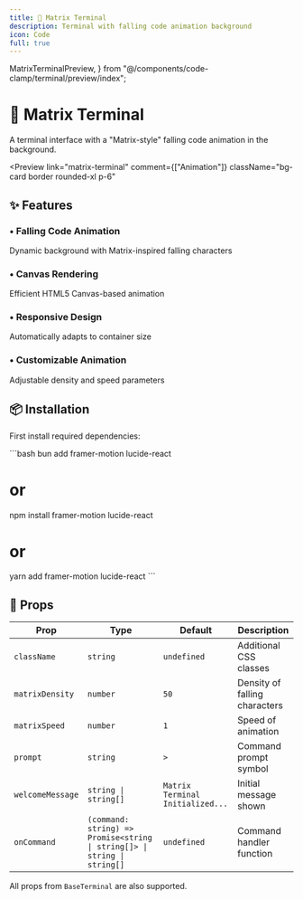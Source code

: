 ```yaml
---
title: 🧩 Matrix Terminal
description: Terminal with falling code animation background
icon: Code
full: true
---
```


  MatrixTerminalPreview,
} from "@/components/code-clamp/terminal/preview/index";


# 🧩 Matrix Terminal

A terminal interface with a "Matrix-style" falling code animation in the background.

<Preview
  link="matrix-terminal"
  comment={["Animation"]}
  className="bg-card border rounded-xl p-6"
>
  <MatrixTerminalPreview />
</Preview>

## ✨ Features

<div className="grid grid-cols-1 md:grid-cols-2 gap-4 mt-6">
  <div className="p-4 border rounded-lg bg-card">
    <h3 className="font-semibold flex items-center gap-2">
      <span className="text-primary">•</span> Falling Code Animation
    </h3>
    <p className="mt-2 text-sm text-muted-foreground">
      Dynamic background with Matrix-inspired falling characters
    </p>
  </div>
   <div className="p-4 border rounded-lg bg-card">
    <h3 className="flex items-center gap-2 font-semibold">
      <span className="text-primary">•</span> Canvas Rendering
    </h3>
    <p className="text-muted-foreground mt-2 text-sm">
      Efficient HTML5 Canvas-based animation
    </p>
  </div>

   <div className="p-4 border rounded-lg bg-card">
    <h3 className="flex items-center gap-2 font-semibold">
      <span className="text-primary">•</span> Responsive Design
    </h3>
    <p className="text-muted-foreground mt-2 text-sm">
      Automatically adapts to container size
    </p>
  </div>

   <div className="p-4 border rounded-lg bg-card">
    <h3 className="font-semibold flex items-center gap-2">
      <span className="text-primary">•</span> Customizable Animation
    </h3>
    <p className="mt-2 text-sm text-muted-foreground">
      Adjustable density and speed parameters
    </p>
  </div>
</div>

## 📦 Installation

First install required dependencies:

\`\`\`bash
bun add framer-motion lucide-react
# or
npm install framer-motion lucide-react
# or
yarn add framer-motion lucide-react
\`\`\`

## 🔧 Props

| Prop | Type | Default | Description |
|------|------|---------|-------------|
| `className` | `string` | `undefined` | Additional CSS classes |
| `matrixDensity` | `number` | `50` | Density of falling characters |
| `matrixSpeed` | `number` | `1` | Speed of animation |
| `prompt` | `string` | `>` | Command prompt symbol |
| `welcomeMessage` | `string \| string[]` | `Matrix Terminal Initialized...` | Initial message shown |
| `onCommand` | `(command: string) => Promise<string \| string[]> \| string \| string[]` | `undefined` | Command handler function |

All props from `BaseTerminal` are also supported.


